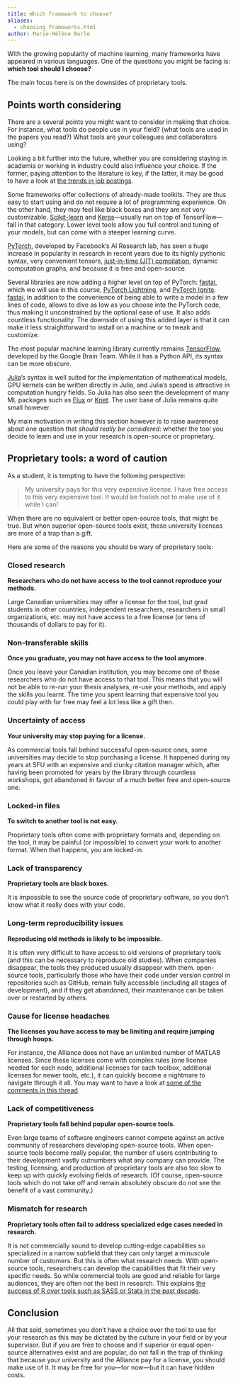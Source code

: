```yaml
---
title: Which framework to choose?
aliases:
  - choosing_frameworks.html
author: Marie-Hélène Burle
---
```


:::{.def}

With the growing popularity of machine learning, many frameworks have appeared in various languages. One of the questions you might be facing is: **which tool should I choose?**

The main focus here is on the downsides of proprietary tools.

:::

## Points worth considering

There are a several points you might want to consider in making that choice. For instance, what tools do people use in your field? (what tools are used in the papers you read?) What tools are your colleagues and collaborators using?

Looking a bit further into the future, whether you are considering staying in academia or working in industry could also influence your choice. If the former, paying attention to the literature is key, if the latter, it may be good to have a look at [the trends in job postings](https://www.infoworld.com/article/3518453/interested-in-machine-learning-better-learn-pytorch.html).

Some frameworks offer collections of already-made toolkits. They are thus easy to start using and do not require a lot of programming experience. On the other hand, they may feel like black boxes and they are not very customizable. [Scikit-learn](https://scikit-learn.org/stable/) and [Keras](https://keras.io/)—usually run on top of TensorFlow—fall in that category. Lower level tools allow you full control and tuning of your models, but can come with a steeper learning curve.

[PyTorch](https://pytorch.org/), developed by Facebook’s AI Research lab, has seen a huge increase in popularity in research in recent years due to its highly pythonic syntax, very convenient tensors, [just-in-time (JIT) compilation](https://en.wikipedia.org/wiki/Just-in-time_compilation), dynamic computation graphs, and because it is free and open-source.

Several libraries are now adding a higher level on top of PyTorch: [fastai](https://github.com/fastai/fastai), which we will use in this course, [PyTorch Lightning](https://github.com/PyTorchLightning/pytorch-lightning), and [PyTorch Ignite](https://github.com/pytorch/ignite). [fastai](https://github.com/fastai/fastai), in addition to the convenience of being able to write a model in a few lines of code, allows to dive as low as you choose into the PyTorch code, thus making it unconstrained by the optional ease of use. It also adds countless functionality. The downside of using this added layer is that it can make it less straightforward to install on a machine or to tweak and customize.

The most popular machine learning library currently remains [TensorFlow](https://www.tensorflow.org/), developed by the Google Brain Team. While it has a Python API, its syntax can be more obscure.

[Julia](https://julialang.org/)’s syntax is well suited for the implementation of mathematical models, GPU kernels can be written directly in Julia, and Julia’s speed is attractive in computation hungry fields. So Julia has also seen the development of many ML packages such as [Flux](https://github.com/FluxML/Flux.jl) or [Knet](https://github.com/denizyuret/Knet.jl). The user base of Julia remains quite small however.

My main motivation in writing this section however is to raise awareness about one question that *should really be considered*: whether the tool you decide to learn and use in your research is open-source or proprietary.

## Proprietary tools: a word of caution

As a student, it is tempting to have the following perspective:

> My university pays for this very expensive license. I have free access to this very expensive tool. It would be foolish not to make use of it while I can!

When there are no equivalent or better open-source tools, that might be true. But when superior open-source tools exist, these university licenses are more of a trap than a gift.

Here are some of the reasons you should be wary of proprietary tools:

### Closed research

**Researchers who do not have access to the tool cannot reproduce your methods.**

Large Canadian universities may offer a license for the tool, but grad students in other countries, independent researchers, researchers in small organizations, etc. may not have access to a free license (or tens of thousands of dollars to pay for it).

### Non-transferable skills

**Once you graduate, you may not have access to the tool anymore.**

Once you leave your Canadian institution, you may become one of those researchers who do not have access to that tool. This means that you will not be able to re-run your thesis analyses, re-use your methods, and apply the skills you learnt. The time you spent learning that expensive tool you could play with for free may feel a lot less like a gift then.

### Uncertainty of access

**Your university may stop paying for a license.**

As commercial tools fall behind successful open-source ones, some universities may decide to stop purchasing a license. It happened during my years at SFU with an expensive and clunky citation manager which, after having been promoted for years by the library through countless workshops, got abandoned in favour of a much better free and open-source one.

### Locked-in files

**To switch to another tool is not easy.**

Proprietary tools often come with proprietary formats and, depending on the tool, it may be painful (or impossible) to convert your work to another format. When that happens, you are locked-in.

### Lack of transparency

**Proprietary tools are black boxes.**

It is impossible to see the source code of proprietary software, so you don't know what it really does with your code.

### Long-term reproducibility issues

**Reproducing old methods is likely to be impossible.**

It is often very difficult to have access to old versions of proprietary tools (and this can be necessary to reproduce old studies). When companies disappear, the tools they produced usually disappear with them. open-source tools, particularly those who have their code under version control in repositories such as GitHub, remain fully accessible (including all stages of development), and if they get abandoned, their maintenance can be taken over or restarted by others.

### Cause for license headaches

**The licenses you have access to may be limiting and require jumping through hoops.**

For instance, the Alliance does not have an unlimited number of MATLAB licenses. Since these licenses come with complex rules (one license needed for each node, additional licenses for each toolbox, additional licenses for newer tools, etc.), it can quickly become a nightmare to navigate through it all. You may want to have a look at [some of the comments in this thread](https://www.reddit.com/r/deeplearning/comments/g82lr9/matlab_vs_pytorch_vector_operations_on_gpu_which/).

### Lack of competitiveness

**Proprietary tools fall behind popular open-source tools.**

Even large teams of software engineers cannot compete against an active community of researchers developing open-source tools. When open-source tools become really popular, the number of users contributing to their development vastly outnumbers what any company can provide. The testing, licensing, and production of proprietary tools are also too slow to keep up with quickly evolving fields of research. (Of course, open-source tools which do not take off and remain absolutely obscure do not see the benefit of a vast community.)

### Mismatch for research

**Proprietary tools often fail to address specialized edge cases needed in research.**

It is not commercially sound to develop cutting-edge capabilities so specialized in a narrow subfield that they can only target a minuscule number of customers. But this is often what research needs. With open-source tools, researchers can develop the capabilities that fit their very specific needs. So while commercial tools are good and reliable for large audiences, they are often not the best in research. This explains [the success of R over tools such as SASS or Stata in the past decade](https://www.tiobe.com/tiobe-index/).

## Conclusion

All that said, sometimes you don't have a choice over the tool to use for your research as this may be dictated by the culture in your field or by your supervisor. But if you are free to choose and if superior or equal open-source alternatives exist and are popular, do not fall in the trap of thinking that because your university and the Alliance pay for a license, you should make use of it. It may be free for you—for now—but it can have hidden costs.

